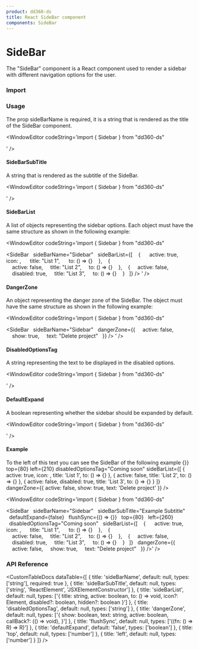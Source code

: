 ```yaml
---
product: dd360-ds
title: React SideBar component
components: SideBar
---
```


# <span name="floating-nav">SideBar</span>

The "SideBar" component is a React component used to render a sidebar with different navigation options for the user.

### <span name="floating-nav">Import</span>

<WindowEditor codeString="import { SideBar } from 'dd360-ds'" />
<WindowEditor codeString="import SideBar from 'dd360-ds/SideBar'" />

### <span name="floating-nav">Usage</span>

The prop sideBarName is required, it is a string that is rendered as the title of the SideBar component.

<WindowEditor codeString='import { Sidebar } from "dd360-ds"

<SideBar sideBarName="Sidebar" />' />

#### <span name="floating-nav">SideBarSubTitle</span>

A string that is rendered as the subtitle of the SideBar.

<WindowEditor codeString='import { Sidebar } from "dd360-ds"

<SideBar sideBarName="Sidebar" sideBarSubTitle="Example SubTitle" />' />

#### <span name="floating-nav">SideBarList</span>

A list of objects representing the sidebar options. Each object must have the same structure as shown in the following example:

<WindowEditor codeString='import { Sidebar } from "dd360-ds"

<SideBar
&nbsp;&nbsp;sideBarName="Sidebar"
&nbsp;&nbsp;sideBarList={[ 
&nbsp;&nbsp;&nbsp;{ 
&nbsp;&nbsp;&nbsp;&nbsp; active: true,
&nbsp;&nbsp;&nbsp;&nbsp; icon: <DynamicHeroIcon icon="HomeIcon" />, 
&nbsp;&nbsp;&nbsp;&nbsp; title: "List 1", 
&nbsp;&nbsp;&nbsp;&nbsp; to: () => {}
&nbsp;&nbsp;&nbsp;}, 
&nbsp;&nbsp;&nbsp;{  
&nbsp;&nbsp;&nbsp;&nbsp;active: false, 
&nbsp;&nbsp;&nbsp;&nbsp;title: "List 2", 
&nbsp;&nbsp;&nbsp;&nbsp;to: () => {} 
&nbsp;&nbsp;&nbsp;},
&nbsp;&nbsp;&nbsp;{ 
&nbsp;&nbsp;&nbsp;&nbsp;active: false, 
&nbsp;&nbsp;&nbsp;&nbsp;disabled: true,
&nbsp;&nbsp;&nbsp;&nbsp;title: "List 3",
&nbsp;&nbsp;&nbsp;&nbsp;to: () => {}
&nbsp;&nbsp;&nbsp;}
&nbsp;&nbsp;]} 
/>
' />

#### <span name="floating-nav">DangerZone</span>

An object representing the danger zone of the SideBar. The object must have the same structure as shown in the following example:

<WindowEditor codeString='import { Sidebar } from "dd360-ds"

<SideBar
&nbsp;&nbsp;sideBarName="Sidebar"
&nbsp;&nbsp;dangerZone={{
&nbsp;&nbsp;&nbsp;&nbsp;active: false,
&nbsp;&nbsp;&nbsp;&nbsp;show: true,
&nbsp;&nbsp;&nbsp;&nbsp;text: "Delete project"
&nbsp;&nbsp;}} 
/>
' />

#### <span name="floating-nav">DisabledOptionsTag</span>

A string representing the text to be displayed in the disabled options.

<WindowEditor codeString='import { Sidebar } from "dd360-ds"

<SideBar sideBarName="Sidebar" disabledOptionsTag="Coming soon" />' />

#### <span name="floating-nav">DefaultExpand</span>

A boolean representing whether the sidebar should be expanded by default.

<WindowEditor codeString='import { Sidebar } from "dd360-ds"

<SideBar sideBarName="Sidebar" defaultExpand />' />

#### <span name="floating-nav">Example</span>

<ContainerComponentDoc>
    <Text>To the left of this text you can see the SideBar of the following example</Text>
    <SideBar
        sideBarName="Sidebar"
        sideBarSubTitle="Example Subtitle"
        defaultExpand={false}
        flushSync={() => {}}
        top={80}
        left={210}
        disabledOptionsTag="Coming soon"
        sideBarList={[
            {
                active: true,
                icon: <DynamicHeroIcon icon="HomeIcon" />,
                title: 'List 1',
                to: () => {}
            },
            {
                active: false,
                title: 'List 2',
                to: () => {}
            },
            {
                active: false,
                disabled: true,
                title: 'List 3',
                to: () => {}
            }
        ]}
        dangerZone={{
            active: false,
            show: true,
            text: 'Delete project'
        }}
    />
</ContainerComponentDoc>

<WindowEditor codeString='import { Sidebar } from "dd360-ds"

<SideBar
&nbsp;&nbsp;sideBarName="Sidebar" 
&nbsp;&nbsp;sideBarSubTitle="Example Subtitle" 
&nbsp;&nbsp;defaultExpand={false}
&nbsp;&nbsp;flushSync={() => {}}
&nbsp;&nbsp;top={80}
&nbsp;&nbsp;left={260}
&nbsp;&nbsp;disabledOptionsTag="Coming soon" 
&nbsp;&nbsp;sideBarList={[ 
&nbsp;&nbsp;&nbsp;{ 
&nbsp;&nbsp;&nbsp;&nbsp; active: true,
&nbsp;&nbsp;&nbsp;&nbsp; icon: <DynamicHeroIcon icon="HomeIcon" />, 
&nbsp;&nbsp;&nbsp;&nbsp; title: "List 1", 
&nbsp;&nbsp;&nbsp;&nbsp; to: () => {}
&nbsp;&nbsp;&nbsp;}, 
&nbsp;&nbsp;&nbsp;{  
&nbsp;&nbsp;&nbsp;&nbsp;active: false, 
&nbsp;&nbsp;&nbsp;&nbsp;title: "List 2", 
&nbsp;&nbsp;&nbsp;&nbsp;to: () => {} 
&nbsp;&nbsp;&nbsp;},
&nbsp;&nbsp;&nbsp;{ 
&nbsp;&nbsp;&nbsp;&nbsp;active: false, 
&nbsp;&nbsp;&nbsp;&nbsp;disabled: true,
&nbsp;&nbsp;&nbsp;&nbsp;title: "List 3",
&nbsp;&nbsp;&nbsp;&nbsp;to: () => {}
&nbsp;&nbsp;&nbsp;}
&nbsp;&nbsp;]} 
&nbsp;&nbsp;dangerZone={{
&nbsp;&nbsp;&nbsp;&nbsp;active: false,
&nbsp;&nbsp;&nbsp;&nbsp;show: true,
&nbsp;&nbsp;&nbsp;&nbsp;text: "Delete project"
&nbsp;&nbsp;}} 
/>' />

### <span name="floating-nav">API Reference</span>

<CustomTableDocs
    dataTable={[
        { title: 'sideBarName', default: null, types: ['string'], required: true },
        { title: 'sideBarSubTitle', default: null, types: ['string', 'ReactElement', 'JSXElementConstructor'] },
        {
            title: 'sideBarList',
            default: null,
            types: ['{ title: string, active: boolean, to: () => void, icon?: Element, disabled?: boolean, hidden?: boolean }']
        },
        { title: 'disabledOptionsTag', default: null, types: ['string'] },
        { title: 'dangerZone', default: null, types: ['{ show: boolean, text: string, active: boolean, callBack?: (() => void), }'] },
        { title: 'flushSync', default: null, types: ['(<R>(fn: () => R) => R)'] },
        { title: 'defaultExpand', default: 'false', types: ['boolean'] },
        { title: 'top', default: null, types: ['number'] },
        { title: 'left', default: null, types: ['number'] }
    ]}
/>
